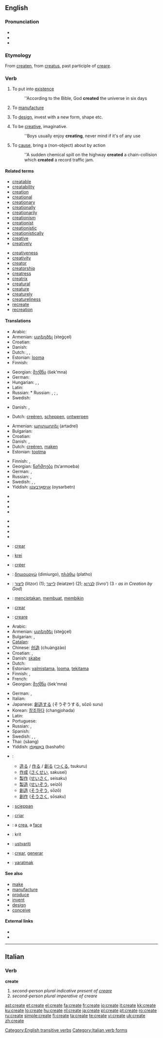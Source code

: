 ==English==
{{wikipedia}}

===Pronunciation===
* {{IPA|/kɹiːeɪt/}}
* {{audio|en-us-create.ogg|Audio (US)}}
* {{rhymes|eɪt}}

===Etymology===
From {{etyl|enm}} [[createn]], from {{etyl|la}} [[creatus]], past participle of [[creare]].

===Verb===
{{en-verb|creat|ing}}

# {{transitive}} To put into [[existence]]
#: ''According to the Bible, God '''created''' the universe in six days
# {{transitive}} To [[manufacture]]
# {{transitive}} To [[design]], invest with a new form, shape etc.
# {{intransitive}} To be [[creative]], imaginative.
#: ''Boys usually enjoy '''creating''', never mind if it's of any use
# {{transitive}} To [[cause]], bring a (non-object) about by action
#: ''A sudden chemical spill on the highway '''created''' a chain-collision which '''created''' a record traffic jam.

====Related terms====
{{rel-top|terms related to create}}
* [[creatable]]
* [[creatability]]
* [[creation]]
* [[creational]]
* [[creationary]]
* [[creationally]]
* [[creationarily]]
* [[creationism]]
* [[creationist]]
* [[creationistic]]
* [[creationistically]]
* [[creative]]
* [[creatively]]
{{rel-mid}}
* [[creativeness]]
* [[creativity]]
* [[creator]]
* [[creatorship]]
* [[creatress]]
* [[creatrix]]
* [[creatural]]
* [[creature]]
* [[creaturely]]
* [[creatureliness]]
* [[recreate]]
* [[recreation]]
{{rel-bottom}}

====Translations====
{{trans-top|to put into existence}}
* Arabic: {{Arab|[[خلق]]}} {{IPAchar|(xálaqa)}}
* Armenian: [[ստեղծել]] (steġçel)
* Croatian: {{t-|hr|stvoriti|alt=stvòriti}}
* Danish: {{t-|da|skabe}}
* Dutch: {{t+|nl|creëren}}, {{t+|nl|scheppen}}, {{t+|nl|maken}}
* Estonian: [[looma]]
* Finnish: {{t+|fi|luoda}}
{{trans-mid}}
* Georgian: [[შექმნა]] (šek‘mna)
* German: {{t-|de|kreieren}}
* Hungarian: {{t+|hu|teremt}}, {{t+|hu|alkot}}, {{t+|hu|létrehoz}}
* Latin: {{t+|la|creo|alt=creō}}
* Russian: * Russian: {{t+|ru|создавать|tr=sozdavát’|sc=Cyrl}} {{impf}}, {{t+|ru|создать|tr=sozdát’|sc=Cyrl}} {{pf}}; {{t|ru|творить|tr=tvorít’|sc=Cyrl}} {{impf}}, {{t|ru|сотворить|tr=sotvorít’|sc=Cyrl}} {{pf}}
* Swedish: {{t+|sv|skapa}}
{{trans-bottom}}

{{trans-top|to design, invest with a new form, shape etc}}
* Danish: {{t-|da|skabe}}, {{t-|da|kreere}}
{{trans-mid}}
* Dutch: [[creëren]], [[scheppen]], [[ontwerpen]]
{{trans-bottom}}

{{trans-top|to manufacture}}
* Armenian: [[արտադրել]] (artadrel)
* Bulgarian: {{t+|bg|произвеждам|sc=Cyrl}}
* Croatian: {{t-|hr|proizvesti|alt=proìzvesti}}
* Danish: {{t-|da|lave}}, {{t-|da|fremstille}}
* Dutch: [[creëren]], [[maken]]
* Estonian: [[tootma]]
{{trans-mid}}
* Finnish: {{t+|fi|luoda}}, {{t+|fi|valmistaa}}
* Georgian: [[წარმოება]] (ts‘armoeba)
* German: {{t+|de|herstellen}}, {{t+|de|erzeugen}}
* Russian: {{t|ru|производить|tr=proizvodít'|sc=Cyrl}}, {{t|ru|произвести|tr=proizv'estí|sc=Cyrl}}
* Swedish: {{t+|sv|tillverka}}, {{t+|sv|göra}}, {{t+|sv|producera}}
* Yiddish: [[אויסאַרבעטן]] (oysarbetn)
{{trans-bottom}}

{{trans-top|Requests for translation}}
* {{trreq|Albanian}}
* {{trreq|Basque}}
* {{trreq|Hindi}}
* {{trreq|Icelandic}}
{{trans-mid}}
* {{trreq|Korean}}
* {{trreq|Latvian}}
* {{trreq|Lithuanian}}
* {{trreq|Persian}}
{{trans-bottom}}

{{checktrans-top}}
* {{ttbc|Catalan}}: [[crear]]
* {{ttbc|Esperanto}}: [[krei]]
* {{ttbc|French}}: [[créer]]
* {{ttbc|Greek}}: [[δημιουργώ]] (dimiurgo), [[πλάθω]] (platho)
* {{ttbc|Hebrew}}: [[ליצור]] (litzor) (1); [[לייצר]] (leiatzer) (2); [[לברוא]] (livro') (3 - ''as in Creation by God'')
* {{ttbc|Indonesian}}: [[cipta|menciptakan]], [[buat|membuat]], [[bikin|membikin]]
* {{ttbc|Interlingua}}: [[crear]]
* {{ttbc|Italian}}: [[creare]]
* Arabic: {{Arab|[[خلق]]}} {{IPAchar|(xálaqa)}}
* Armenian: [[ստեղծել]] (steġçel)
* Bulgarian: {{t+|bg|създавам|sc=Cyrl}}, {{t+|bg|творя|sc=Cyrl}}
* [[Catalan]]: {{t+|ca|crear}}
* Chinese: [[创造]] (chuàngzào)
* Croatian: {{t-|hr|stvoriti|alt=stvòriti}}, {{t-|hr|napraviti|alt=nàpraviti}}
* Danish: [[skabe]]
* Dutch: {{t+|nl|scheppen}}
* Estonian: [[valmistama]], [[looma]], [[tekitama]]
* Finnish: {{t+|fi|luoda}}, {{t+|fi|tehdä}}
* French: {{t+|fr|créer}}
* Georgian: [[შექმნა]] (šek‘mna)
{{trans-mid}}
* German: {{t-|de|erschaffen}}, {{t+|de|entwerfen}}
* Italian: {{t+|it|creare}}
* Japanese: [[創造]]する (そうぞうする, sōzō suru)
* Korean: [[창조하다]] (changjohada)
* Latin: {{t+|la|creo|alt=creō}}
* Portuguese: {{t+|pt|criar}}
* Russian: {{t+|ru|создавать|tr=sozdavát’|sc=Cyrl}} {{impf}}, {{t+|ru|создать|tr=sozdát’|sc=Cyrl}} {{pf}}
* Spanish: {{t+|es|crear}}
* Swedish: {{t+|sv|skapa}}, {{t+|sv|tillverka}}, {{t+|sv|göra}}
* Thai: {{Thai|[[สร้าง]]}} (sâang)
* Yiddish: [[באַשאַפֿן]] (bashafn)
* {{ttbc|Japanese}}:
** [[造る]] / [[作る]] / [[創る]] ([[つくる]], tsukuru)
** [[作成]] ([[さくせい]], sakusei)
** [[製作]] ([[せいさく]], seisaku)
** [[製造]] ([[せいぞう]], seizō)
** [[創造]] ([[そうぞう]], sōzō)
** [[創作]] ([[そうさく]], sōsaku)
* {{ttbc|Old English}}: [[scieppan]]
* {{ttbc|Portuguese}}: [[criar]]
* {{ttbc|Romanian}}: a [[crea]], a [[face]]
* {{ttbc|Sanskrit}}: krit {{rfscript|Devanagari|lang=sa}}
* {{ttbc|Slovene}}: [[ustvariti]]
* {{ttbc|Spanish}}: [[crear]], [[generar]]
* {{ttbc|Turkish}}: [[yaratmak]]
{{trans-bottom}}

====See also====
* [[make]]
* [[manufacture]]
* [[produce]]
* [[invent]]
* [[design]]
* [[conceive]]

====External links====
* {{R:Webster 1913}}
* {{R:Century 1911}}

[[Category:English transitive verbs]]

----

==Italian==

===Verb===
'''create'''

# ''second-person plural indicative present of [[creare]]''
# ''second-person plural imperative of creare''

[[Category:Italian verb forms]]

[[ast:create]]
[[et:create]]
[[el:create]]
[[fa:create]]
[[fr:create]]
[[io:create]]
[[it:create]]
[[kk:create]]
[[ku:create]]
[[lo:create]]
[[hu:create]]
[[nl:create]]
[[ja:create]]
[[pl:create]]
[[pt:create]]
[[ro:create]]
[[ru:create]]
[[simple:create]]
[[fi:create]]
[[ta:create]]
[[te:create]]
[[vi:create]]
[[uk:create]]
[[zh:create]]